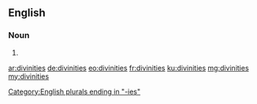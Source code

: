 ==English==

===Noun===
{{head|en|noun plural form}}

# {{plural of|divinity|lang=en}}

[[Category:English plurals ending in "-ies"]]

[[ar:divinities]]
[[de:divinities]]
[[eo:divinities]]
[[fr:divinities]]
[[ku:divinities]]
[[mg:divinities]]
[[my:divinities]]